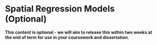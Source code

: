 # Spatial Regression Models (Optional)

**This content is optional - we will aim to release this within two weeks at the end of term for use in your coursework and dissertation.**

<!-- ## Creating maps for print with R-Studio and Q-GIS -->


<!-- ## Exploratory Spatial Data Analysis -->

<!-- :::note -->
<!-- **Spatial Analysis, Statistics, Spatial Statistics and Geostatistics**<br> -->

<!-- This section outlines how to quickly run a **scatter plot** and **linear regression** model in R. -->

<!-- ### Analysing Relationships {-} -->

<!-- Identifying clusters and their distributions in our datasets is one way in identifying relationships between variables - but this still relies on our visual interpretation. -->

<!-- As you're likely to be aware, we can look at the relationship between two variables through both graphs and stastistic - by using a simple scatter plot and through a simple linear regression model. -->

<!-- Let's see if we can test the relationship between our obesity and deprivation variables. -->

<!-- 1. Create a simple scatter plot to look at the relationship between our two variables, `y6_obesity_2014` and `IDACI_2010`: -->
<!-- ```{r 06-scatter-plot, warnings=FALSE, message=FALSE, cache=TRUE} -->
<!-- # Plot our obesity variable v. our deprivation variable -->
<!-- plot(obesity_ward_sdf$y6_obesity_2014, obesity_ward_sdf$IDACI_2010) -->
<!-- ``` -->

<!-- As you can see, it looks like there is a relationship between the two - but instead of a linear relationship, we're almost looking at something logarithmic. -->

<!-- This is because, if you had completed **Assignment 1**, you would find out that the distribution of `IDACI_2010` is positively skewed - as a result, we need to transform the values  -->

<!-- Data transformation -->

<!-- 12 Create a simple scatter plot to look at the relationship between our two variables, `y6_obesity_2014` and the log of `IDACI_2010`: -->
<!-- ```{r 06-scatter-plot, warnings=FALSE, message=FALSE, cache=TRUE} -->
<!-- # Plot our obesity variable v. our deprivation variable -->
<!-- plot(obesity_ward_sdf$y6_obesity_2014, log(obesity_ward_sdf$IDACI_2010)) -->
<!-- ``` -->

<!-- Woohoo! That's better - now it looks like we've got  -->


<!-- #### Using Linear Regression to test relationships between variables {-}  -->

<!-- Linear regression is an analysis that assesses whether one or more predictor variables explain the dependent (criterion) variable.  The regression has five key assumptions: -->


<!-- Multivariate normality - When the data is not normally distributed a non-linear transformation (e.g., log-transformation) might fix this issue. -->
<!-- No or little multicollinearity - assumes that there is little or no multicollinearity in the data.  Multicollinearity occurs when the independent variables are too highly correlated with each other.Multicollinearity may be tested with three central criteria: -->
<!-- 1) Correlation matrix – when computing the matrix of Pearson’s Bivariate Correlation among all independent variables the correlation coefficients need to be smaller than 1. -->
<!-- 2) Tolerance – the tolerance measures the influence of one independent variable on all other independent variables; the tolerance is calculated with an initial linear regression analysis.  Tolerance is defined as T = 1 – R² for these first step regression analysis.  With T < 0.1 there might be multicollinearity in the data and with T < 0.01 there certainly is. -->
<!-- 3) Variance Inflation Factor (VIF) – the variance inflation factor of the linear regression is defined as VIF = 1/T. With VIF > 5 there is an indication that multicollinearity may be present; with VIF > 10 there is certainly multicollinearity among the variables. -->
<!-- If multicollinearity is found in the data, centering the data (that is deducting the mean of the variable from each score) might help to solve the problem.  However, the simplest way to address the problem is to remove independent variables with high VIF values. -->
<!-- No auto-correlation - requires that there is little or no autocorrelation in the data.  Autocorrelation occurs when the residuals are not independent from each other.  In other words when the value of y(x+1) is not independent from the value of y(x). -->
<!-- Homoscedasticity - The last assumption of the linear regression analysis is homoscedasticity.  The scatter plot is good way to check whether the data are homoscedastic (meaning the residuals are equal across the regression line).  The following scatter plots show examples of data that are not homoscedastic (i.e., heteroscedastic): -->

<!-- A note about sample size.  In Linear regression the sample size rule of thumb is that the regression analysis requires at least 20 cases per independent variable in the analysis. -->

<!-- ```{r 06-scatter-plot, warnings=FALSE, message=FALSE, cache=TRUE} -->
<!-- # Plot our obesity variable v. our deprivation variable -->
<!-- lm(obesity_ward_sdf$y6_obesity_2014, log(obesity_ward_sdf$IDACI_2010)) -->
<!-- ``` -->

<!-- Normally, you would also check the underlying assumptions of the linear model (linearity, homoscedasticity, independence, and normality) -->

<!-- So if we want to develop a regression model for bike theft in London we may have to recognise this spatial component. -->

<!-- The second of two key properties of spatial data: spatial heterogeneity. With the underlying process (or processes) that govern a spatial variable likely to vary across space, a single global relationship for an entire region of study may not adequately model the process that governs outcomes in any given location of the study region.  -->

<!-- As a result, multiple methods have been developed to incorporate ‘space’ into traditional regression models, including spatial lag models, spatial error models, and Geographical Weighted Regression. -->

<!-- TRANSFORM IDACI BY LOG -->



<!-- plot(x, y, xlab="", ylab="", pch =16) -->


<!-- smybols(x,y, circles=obesity) -->



<!-- Assumption 2 - The residuals in your model should be normally distributed -->

<!-- This assumption is easy to check. When we ran our Model1 earlier, one of the outputs stored in our Model 1 object is the residual value for each case (Ward) in your dataset. We can access these values using augment() from broom which will add model output to the original GCSE data… -->

<!-- We can plot these as a histogram and see if there is a normal distribution: -->


<!-- Assumption 3 - No Multicolinearity in the independent variables -->

<!-- Now, the regression model we have be experimenting with so far is a simple bivariate (two variable) model. One of the nice things about regression modelling is while we can only easily visualise linear relationships in a two (or maximum 3) dimension scatter plot, mathematically, we can have as many dimensions / variables as we like. -->

<!-- However, our data are very spatial and we did not incorporate this spatial distribution into our model. So if we want to develop a regression model for bike theft in London we may have to recognise this spatial component. On top of this, a regression model assumes independence of observations: what happens in LSOA001 is not related to what happens in LSOA002 or any other LSOA. However, we know from last weeks content that this is not always the case because of spatial autocorrelation. -->

<!-- ### Extension: Integrating spatial variation into regression models {-} -->

<!-- This week, our extension is not an activity per se, but a little more reading -->

<!-- So before we fit a regression model with spatial data we need to explore the issue of autocorrelation. We already know how to do this. In this session, we will examine the data from last week, explore whether autocorrelation is an issue, and then introduce models that allow us to take into account spatial autocorrelation. We will see that there are two basic ways of adjusting for spatial autocorrelation: through a spatial lag model or through a spatial error model. -->

<!-- We - well believe it or not there is a whole area of research into how we can imcoporate spat -->

<!-- The most simplest (and I say "simplest") is the use of a **Spatial Error** or **Spatial Lag** model -->

<!-- The concept of this -->

<!-- Alongisde,  -->


<!-- Residuals, as we have explained, give you an idea of the distance between our observed Y values and the predicted Y values. So in essence they are deviations of observed reality from your model. Your regression line or hyperplane is optimised to be the one that best represent your data if those assumptions are met. Residuals are very helpful to diagnose, then, whether your model is a good representation of reality or not. Most diagnostics of the assumptions for OLS regression rely on exploring the residuals. -->

<!-- In those cases where the residual is negative this is telling us that the observed value is lower than the predicted (that is, our model is overpredicting the level of homicide for that observation) when the residual is positive the observed value is higher than the predicted (that is, our model is underpredicting the level of homicide for that observation). -->

<!-- We could also extract the predicted values if we wanted. We would use the fitted() function. -->

<!-- With spatial data one useful thing to do is to look at any spatial patterning in the distribution of the residuals. Notice that the residuals are the difference between the observed values for homicide and the predicted values for homicide, so you want your residual to NOT display any spatial patterning. If, on the other hand, your model display a patterning in the areas of the study region where it performs predicts badly, then you may have a problem. This is telling your model is not a good representation of the social phenomena you are studying across the full study area: there is systematically more distortion in some areas than in others. -->

<!-- We are going to produce a choropleth map for the residuals, but we will use a common classification method we haven’t covered yet: standard deviations. Standard deviation is a statistical technique type of map based on how much the data differs from the mean. You measure the mean and standard deviation for your data. Then, each standard deviation becomes a class in your choropleth maps. -->

<!-- In order to do that we will compute the mean and the standard deviation for the variable we want to plot and break the variable according to these values. The following code creates a new variable in which we will express the residuals in terms of standard deviations away from the mean. So, for each observation, we substract the mean and divide by the standard deviation. Remember, this is exactly what the scale function does, which we have introduced in week 7: -->

<!-- ncovr_sf$sd_breaks <- scale(ncovr_sf$res_fit1)[,1] # because scale is made for matrices, we just need to get the first column using [,1] -->
<!-- # this is equal to (ncovr_sf$res_fit1 - mean(ncovr_sf$res_fit1)) / sd(ncovr_sf$res_fit1) -->
<!-- summary(ncovr_sf$sd_breaks) -->

<!-- Next we use a new style, fixed, within the tm_fill function. When we break the variable into classes using the fixed argument we need to specify the boundaries of the classes. We do this using the breaks argument. In this case we are going to ask R to create 7 classes based on standard deviations away from the mean. Remember that a value of 1 would be 1 standard deviation higher than the mean, and -1 respectively lower. If we assume normal distribution, then 68% of all counties should lie within the middle band from -1 to +1 (you can finda refresher of this on Wikipedia). -->

<!-- my_breaks <- c(-14,-3,-2,-1,1,2,3,14) -->

<!-- tm_shape(ncovr_sf) +  -->
<!-- tm_fill("sd_breaks", title = "Residuals", style = "fixed", breaks = my_breaks, palette = "-RdBu") + -->
<!-- tm_borders(alpha = 0.1) + -->
<!-- tm_layout(main.title = "Residuals", main.title.size = 0.7 , -->
<!-- legend.position = c("right", "bottom"), legend.title.size = 0.8) -->

<!-- Notice the spatial patterning of areas of over-prediction (negative residuals, or blue tones) and under-prediction (positive residuals, or brown tones). This visual inspection of the residuals is telling you that spatial autocorrelation may be present here. This, however, would require a more formal test. -->

<!-- If the test is significant (as in this case), then we possibly need to think of a more suitable model to represent our data: a spatial regression model. Remember spatial dependence means that (more typically) there will be areas of spatial clustering for the residuals in our regression model. So our predicted line (or hyperplane) will systematically under-predict or over-predict in areas that are close to each other. That’s not good. We want a better model that does not display any spatial clustering in the residuals. -->

<!-- There are two general ways of incorporating spatial dependence in a regression model, through what we called a spatial error model or by means of a spatially lagged model. There are spdep functions that provides us with some tools to help us make a decision as to which of these two is most appropriate: the Lagrange Multiplier tests. -->

<!-- The difference between these two models is both technical and conceptual. The spatial error model treats the spatial autocorrelation as a nuisance that needs to be dealt with. A spatial error model basically implies that the: -->

<!-- “spatial dependence observed in our data does not reflect a truly spatial process, but merely the geographical clustering of the sources of the behaviour of interest. For example, citizens in adjoining neighbohoods may favour the same (political) candidate not because they talk to their neighbors, but because citizens with similar incomes tend to cluster geographically, and income also predicts vote choice. Such spatial dependence can be termed attributional dependence” (Darmofal, 2015: 4) -->

<!-- The spatially lagged model, on the other hand, incorporates spatial dependence explicitly by adding a “spatially lagged” variable y on the right hand side of our regression equation. Its distinctive characteristic is that it includes aspatially lagged “dependent” variable among the explanatory factors. It’s basically explicitly saying that the values of y in the neighbouring areas of observation n~i is an important predictor of y on each individual area n~i . This is one way of saying that the spatial dependence may be produced by a spatial process suchas the diffusion of behaviour between neighboring units: -->

<!-- “If so the behaviour is likely to be highly social in nature, and understanding the interactions between interdependent units is critical to understanding the behaviour in question. For example, citizens may discuss politics across adjoining neighbours such that an increase in support for a candidate in one neighbourhood directly leads to an increase in support for the candidate in adjoining neighbourhoods” (Darmofal, 2015: 4) -->


